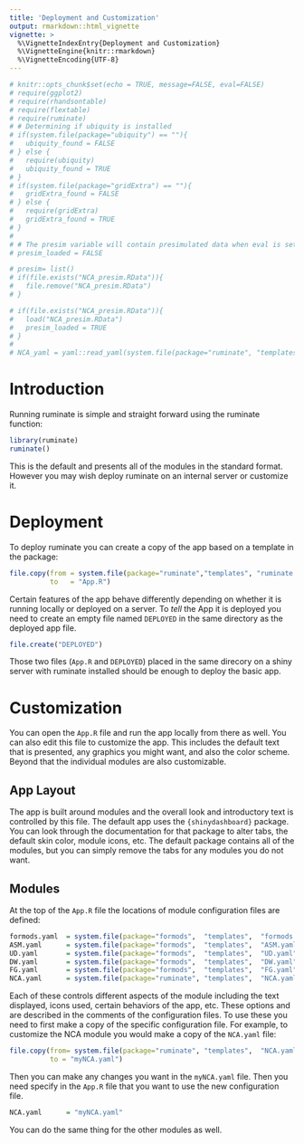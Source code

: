 ```yaml
---
title: 'Deployment and Customization'
output: rmarkdown::html_vignette
vignette: >
  %\VignetteIndexEntry{Deployment and Customization}
  %\VignetteEngine{knitr::rmarkdown}
  %\VignetteEncoding{UTF-8}
---
```


```r
# knitr::opts_chunk$set(echo = TRUE, message=FALSE, eval=FALSE)
# require(ggplot2)
# require(rhandsontable)
# require(flextable)
# require(ruminate)
# # Determining if ubiquity is installed
# if(system.file(package="ubiquity") == ""){
#   ubiquity_found = FALSE
# } else {
#   require(ubiquity)
#   ubiquity_found = TRUE
# }
# if(system.file(package="gridExtra") == ""){
#   gridExtra_found = FALSE
# } else {
#   require(gridExtra)
#   gridExtra_found = TRUE
# }
# 
# # The presim variable will contain presimulated data when eval is set to true
# presim_loaded = FALSE
```

```r
# presim= list()
# if(file.exists("NCA_presim.RData")){
#   file.remove("NCA_presim.RData")
# }
```

```r
# if(file.exists("NCA_presim.RData")){
#   load("NCA_presim.RData")
#   presim_loaded = TRUE
# }
# 
# NCA_yaml = yaml::read_yaml(system.file(package="ruminate", "templates","NCA.yaml"))
```


# Introduction

Running ruminate is simple and straight forward using the ruminate function:

```r
library(ruminate)
ruminate()
```

This is the default and presents all of the modules in the standard format. However you may wish deploy ruminate on an internal server or customize it. 

# Deployment

To deploy ruminate you can create a copy of the app based on a template in the package:

```r
file.copy(from = system.file(package="ruminate","templates", "ruminate.R"), 
          to   = "App.R")
```

Certain features of the app behave differently depending on whether it is running locally or deployed on a server. To *tell* the App it is deployed you need to create an empty file named `DEPLOYED` in the same directory as the deployed app file. 

```r
file.create("DEPLOYED")
```
Those two files (`App.R` and `DEPLOYED`) placed in the same direcory on a shiny
server with ruminate installed should be enough to deploy the basic app.

# Customization

You can open the `App.R` file and run the app locally from there as well. You can also edit this file to customize the app. This includes the default text that is presented, any graphics you might want, and also the color scheme. Beyond that the individual modules are also customizable. 

## App Layout

The app is built around modules and the overall look and introductory text is controlled by this file. The default app uses the `{shinydashboard}` package. You can look through the documentation for that package to alter tabs, the default skin color, module icons, etc. The default package contains all of the modules, but you can simply remove the tabs for any modules you do not want. 

## Modules

At the top of the `App.R` file the locations of module configuration files are defined:

```r
formods.yaml  = system.file(package="formods",  "templates",  "formods.yaml")
ASM.yaml      = system.file(package="formods",  "templates",  "ASM.yaml")
UD.yaml       = system.file(package="formods",  "templates",  "UD.yaml")
DW.yaml       = system.file(package="formods",  "templates",  "DW.yaml")
FG.yaml       = system.file(package="formods",  "templates",  "FG.yaml")
NCA.yaml      = system.file(package="ruminate", "templates",  "NCA.yaml")
```

Each of these controls different aspects of the module including the text displayed, icons used, certain behaviors of the app, etc. These options and are described in the comments of the configuration files. To use these you need to first make a copy of the specific configuration file. For example, to customize the NCA module you would make a copy of the `NCA.yaml` file:

```r
file.copy(from= system.file(package="ruminate", "templates",  "NCA.yaml"),
          to = "myNCA.yaml")
```

Then you can make any changes you want in the `myNCA.yaml` file. Then you need specify in the `App.R` file that you want to use the new configuration file. 

```r
NCA.yaml      = "myNCA.yaml"
```

You can do the same thing for the other modules as well.
